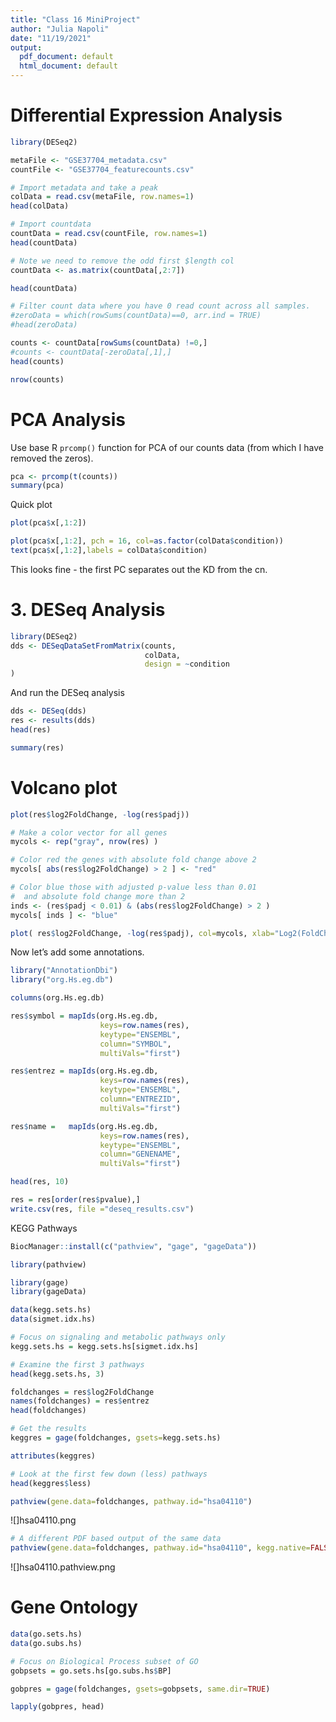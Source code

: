 ```yaml
---
title: "Class 16 MiniProject"
author: "Julia Napoli"
date: "11/19/2021"
output:
  pdf_document: default
  html_document: default
---
```


# Differential Expression Analysis

```r
library(DESeq2)
```


```r
metaFile <- "GSE37704_metadata.csv"
countFile <- "GSE37704_featurecounts.csv"
```

```r
# Import metadata and take a peak
colData = read.csv(metaFile, row.names=1)
head(colData)
```

```r
# Import countdata
countData = read.csv(countFile, row.names=1)
head(countData)
```

```r
# Note we need to remove the odd first $length col
countData <- as.matrix(countData[,2:7])

head(countData)
```

```r
# Filter count data where you have 0 read count across all samples.
#zeroData = which(rowSums(countData)==0, arr.ind = TRUE)
#head(zeroData)

counts <- countData[rowSums(countData) !=0,]
#counts <- countData[-zeroData[,1],]
head(counts)
```

```r
nrow(counts)
```

# PCA Analysis

Use base R `prcomp()` function for PCA of our counts data (from which I have removed the zeros).

```r
pca <- prcomp(t(counts))
summary(pca)
```

Quick plot
```r
plot(pca$x[,1:2])
```

```r
plot(pca$x[,1:2], pch = 16, col=as.factor(colData$condition))
text(pca$x[,1:2],labels = colData$condition)
```

This looks fine - the first PC separates out the KD from the cn.

# 3. DESeq Analysis

```r
library(DESeq2)
dds <- DESeqDataSetFromMatrix(counts,
                              colData,
                              design = ~condition
)
```

And run the DESeq analysis

```r
dds <- DESeq(dds)
res <- results(dds)
head(res)
```

```r
summary(res)
```

# Volcano plot

```r
plot(res$log2FoldChange, -log(res$padj))
```

```r
# Make a color vector for all genes
mycols <- rep("gray", nrow(res) )

# Color red the genes with absolute fold change above 2
mycols[ abs(res$log2FoldChange) > 2 ] <- "red"

# Color blue those with adjusted p-value less than 0.01
#  and absolute fold change more than 2
inds <- (res$padj < 0.01) & (abs(res$log2FoldChange) > 2 )
mycols[ inds ] <- "blue"

plot( res$log2FoldChange, -log(res$padj), col=mycols, xlab="Log2(FoldChange)", ylab="-Log(P-value)" )
```

Now let's add some annotations.

```r
library("AnnotationDbi")
library("org.Hs.eg.db")

columns(org.Hs.eg.db)
```

```r
res$symbol = mapIds(org.Hs.eg.db,
                    keys=row.names(res), 
                    keytype="ENSEMBL",
                    column="SYMBOL",
                    multiVals="first")

res$entrez = mapIds(org.Hs.eg.db,
                    keys=row.names(res),
                    keytype="ENSEMBL",
                    column="ENTREZID",
                    multiVals="first")

res$name =   mapIds(org.Hs.eg.db,
                    keys=row.names(res),
                    keytype="ENSEMBL",
                    column="GENENAME",
                    multiVals="first")

head(res, 10)
```

```r
res = res[order(res$pvalue),]
write.csv(res, file ="deseq_results.csv")
```

KEGG Pathways

```r
BiocManager::install(c("pathview", "gage", "gageData"))
```

```r
library(pathview)
```

```r
library(gage)
library(gageData)

data(kegg.sets.hs)
data(sigmet.idx.hs)

# Focus on signaling and metabolic pathways only
kegg.sets.hs = kegg.sets.hs[sigmet.idx.hs]

# Examine the first 3 pathways
head(kegg.sets.hs, 3)
```

```r
foldchanges = res$log2FoldChange
names(foldchanges) = res$entrez
head(foldchanges)
```

```r
# Get the results
keggres = gage(foldchanges, gsets=kegg.sets.hs)
```

```r
attributes(keggres)
```

```r
# Look at the first few down (less) pathways
head(keggres$less)
```

```r
pathview(gene.data=foldchanges, pathway.id="hsa04110")
```

![]hsa04110.png

```r
# A different PDF based output of the same data
pathview(gene.data=foldchanges, pathway.id="hsa04110", kegg.native=FALSE)
```

![]hsa04110.pathview.png

# Gene Ontology

```r
data(go.sets.hs)
data(go.subs.hs)

# Focus on Biological Process subset of GO
gobpsets = go.sets.hs[go.subs.hs$BP]

gobpres = gage(foldchanges, gsets=gobpsets, same.dir=TRUE)

lapply(gobpres, head)
```



